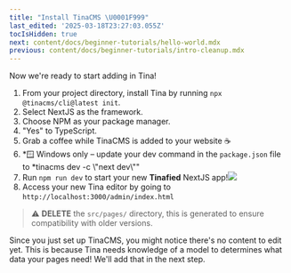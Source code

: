 ```yaml
---
title: "Install TinaCMS \U0001F999"
last_edited: '2025-03-18T23:27:03.055Z'
tocIsHidden: true
next: content/docs/beginner-tutorials/hello-world.mdx
previous: content/docs/beginner-tutorials/intro-cleanup.mdx
---
```


Now we're ready to start adding in Tina!

1. From your project directory, install Tina by running `npx @tinacms/cli@latest init`.
2. Select NextJS as the framework.
3. Choose NPM as your package manager.
4. "Yes" to TypeScript.
5. Grab a coffee while TinaCMS is added to your website ☕
6. *🪟 Windows only – update your dev command in the `package.json` file to *tinacms dev -c  \\"next dev\\""
7. Run `npm run dev` to start your new **Tinafied** NextJS app!![](/img/tutorials/SCR-20250319-jkaq.png)
8. Access your new Tina editor by going to `http://localhost:3000/admin/index.html`

> ⚠️ **DELETE** the `src/pages/` directory, this is generated to ensure compatibility with older versions.

Since you just set up TinaCMS, you might notice there's no content to edit yet. This is because Tina needs knowledge of a model to determines what data your pages need! We'll add that in the next step.
